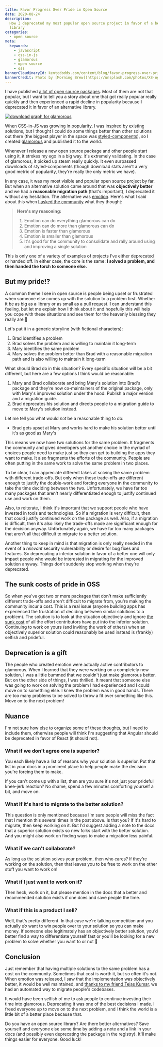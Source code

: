 ```yaml
---
title: Favor Progress Over Pride in Open Source
date: 2020-08-24
description:
  How I deprecated my most popular open source project in favor of a better
  library
categories:
  - open source
meta:
  keywords:
    - javascript
    - css-in-js
    - glamorous
    - open source
    - oss
bannerCloudinaryId: kentcdodds.com/content/blog/favor-progress-over-pride-in-open-source/banner.jpg
bannerCredit: Photo by [Morning Brew](https://unsplash.com/photos/X8-ogEgk338)
---
```


I have published [a lot of open source packages](http://npm.im/~kentcdodds).
Most of them are not that popular, but I want to tell you a story about one that
got really popular really quickly and then experienced a rapid decline in
popularity because I deprecated it in favor of an alternative library.

[![download graph for glamorous](https://res.cloudinary.com/kentcdodds-com/image/upload/v1625032701/kentcdodds.com/content/blog/favor-progress-over-pride-in-open-source/glamorous-downloads.png)](https://www.npmtrends.com/glamorous)

When CSS-in-JS was growing in popularity, I was inspired by existing solutions,
but I thought I could do some things better than other solutions out there (the
biggest player in the space was
[styled-components](https://styled-components.com/)), so I created
[glamorous](https://github.com/paypal/glamorous) and published it to the world.

Whenever I release a new open source package and other people start using it, it
strokes my ego in a big way. It's extremely validating. In the case of
glamorous, it picked up steam really quickly. It even surpassed downloads of
styled-components (though download stats aren't a very good metric of
popularity, they're really the only metric we have).

In any case, it was my most visible and popular open source project by far. But
when an alternative solution came around that was **objectively better** and we
had a **reasonable migration path** (that's important), I deprecated it without
any hesitation. The alternative was [emotion](https://emotion.sh). Here's what I
said about this when
[I asked the community](https://github.com/paypal/glamorous/issues/419) what
they thought:

> **Here's my reasoning:**
>
> 1. Emotion can do everything glamorous can do
> 2. Emotion can do more than glamorous can do
> 3. Emotion is faster than glamorous
> 4. Emotion is smaller than glamorous
> 5. It's good for the community to consolidate and rally around using and
>    improving a single solution

This is only one of a variety of examples of projects I've either deprecated or
handed off. In either case, the core is the same: **I solved a problem, and then
handed the torch to someone else.**

## But my pride!?

A common theme I see in open source is people being upset or frustrated when
someone else comes up with the solution to a problem first. Whether it be as big
as a library or as small as a pull request. I can understand this feeling, but
let me explain how I think about it and hopefully this will help you cope with
these situations and see them for the heavenly blessing they really are 👼

Let's put it in a generic storyline (with fictional characters):

1. Brad identifies a problem
2. Brad solves the problem and is willing to maintain it long-term
3. Mary identifies the same problem
4. Mary solves the problem better than Brad with a reasonable migration path and
   is also willing to maintain it long-term

What should Brad do in this situation? Every specific situation will be a bit
different, but here are a few options I think would be reasonable:

1. Mary and Brad collaborate and bring Mary's solution into Brad's package and
   they're now co-maintainers of the original package, only with Mary's improved
   solution under the hood. Publish a major version and a migration guide.
2. Brad deprecates his solution and directs people to a migration guide to move
   to Mary's solution instead.

Let me tell you what would _not_ be a reasonable thing to do:

- Brad gets upset at Mary and works hard to make his solution better until it's
  as good as Mary's

This means we now have two solutions for the same problem. It fragments the
community and gives developers yet another choice in the myriad of choices
people need to make just so they can get to building the apps they want to make.
It also fragments the efforts of the community. People are often putting in the
same work to solve the same problem in two places.

To be clear, I can appreciate different takes at solving the same problem with
different trade-offs. But only when those trade-offs are different enough to
justify the double-work and forcing everyone in the community to take the time
deciding between the two. Unfortunately, we have far too many packages that
aren't nearly differentiated enough to justify continued use and work on them.

Also, to reiterate, I think it's important that we support people who have
invested in tools and technologies. So if a migration is very difficult, then
that could justify continued work on the package as well. Also, if a migration
is difficult, then it's also likely the trade-offs made are significant enough
for the decision anyway. Unfortunately again, we have far too many packages that
aren't all that difficult to migrate to a better solution.

Another thing to keep in mind is that migration is only really needed in the
event of a _relevant_ security vulnerability or desire for bug fixes and
features. So deprecating a inferior solution in favor of a better one will only
impact people who would be interested in migrating for the improved solution
anyway. Things don't suddenly stop working when they're deprecated.

## The sunk costs of pride in OSS

So when you've got two or more packages that don't make sufficiently different
trade-offs and aren't difficult to migrate from, you're making the community
incur a cost. This is a real issue (anyone building apps has experienced the
frustration of deciding between similar solutions to a problem). The solution is
to look at the situation objectively and ignore
[the sunk cost](https://en.wikipedia.org/wiki/Sunk_cost) of all the effort
contributors have put into the inferior solution. Continuing to work on yours
(and inviting the work of others) when an objectively superior solution could
reasonably be used instead is (frankly) selfish and prideful.

## Deprecation is a gift

The people who created emotion were actually active contributors to glamorous.
When I learned that they were working on a completely new solution, I was a
little bummed that we couldn't just make glamorous better. But on the other side
of things, I was thrilled. It meant that someone else was going to work on
solving the problem I had experienced and I could move on to something else. I
knew the problem was in good hands. There are too many problems to be solved to
throw a fit over something like this. Move on to the next problem!

## Nuance

I'm not sure how else to organize some of these thoughts, but I need to include
them, otherwise people will think I'm suggesting that Angular should be
deprecated in favor of React (it should not).

### What if we don't agree one is superior?

You each likely have a list of reasons why your solution is superior. Put that
list in your docs in a prominent place to help people make the decision you're
forcing them to make.

If you can't come up with a list, then are you sure it's not just your prideful
knee-jerk reaction? No shame, spend a few minutes comforting yourself a bit, and
move on.

### What if it's hard to migrate to the better solution?

This question is only mentioned because I'm sure people will miss the fact that
I mention this several times in the post above. Is that you? If it's hard to
migrate, then keep working on it. But I'd suggest adding a note to the docs that
a superior solution exists so new folks start with the better solution. And you
might also work on finding ways to make a migration less painful.

### What if we can't collaborate?

As long as the solution solves your problem, then who cares? If they're working
on the solution, then that leaves you to be free to work on the other stuff you
want to work on!

### What if I just want to work on it?

Then heck, work on it, but please mention in the docs that a better and
recommended solution exists if one does and save people the time.

### What if this is a product I sell?

Well, that's pretty different. In that case we're talking competition and you
actually _do_ want to win people over to your solution so you can make money. If
someone else legitimately has an objectively better solution, you'd better find
a way to differentiate yourself fast or you'll be looking for a new problem to
solve whether you want to or not 🙈

## Conclusion

Just remember that having multiple solutions to the same problem has a cost on
the community. Sometimes that cost is worth it, but so often it's not. When
emotion was released, I saw that the implementation was objectively better, it
would be well maintained, and
[thanks to my friend Tejas Kumar](https://github.com/paypal/glamorous/issues/419#issuecomment-397847413),
we had an automated way to migrate people's codebases.

It would have been selfish of me to ask people to continue investing their time
into glamorous. Deprecating it was one of the best decisions I made. I freed
everyone up to move on to the next problem, and I think the world is a little
bit of a better place because that.

Do you have an open source library? Are there better alternatives? Save yourself
and everyone else some time by adding a note and a link in your docs (and
possibly even deprecating the package in the registry). It'll make things easier
for everyone. Good luck!
